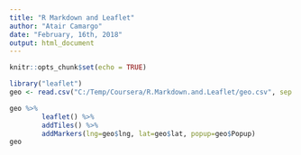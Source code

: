 ---
title: "R Markdown and Leaflet"
author: "Atair Camargo"
date: "February, 16th, 2018"
output: html_document
---

```{r setup, include=FALSE}
knitr::opts_chunk$set(echo = TRUE)
```

```{r}
library("leaflet")
geo <- read.csv("C:/Temp/Coursera/R.Markdown.and.Leaflet/geo.csv", sep = ",")

geo %>%
        leaflet() %>%
        addTiles() %>%
        addMarkers(lng=geo$lng, lat=geo$lat, popup=geo$Popup)
geo
```
